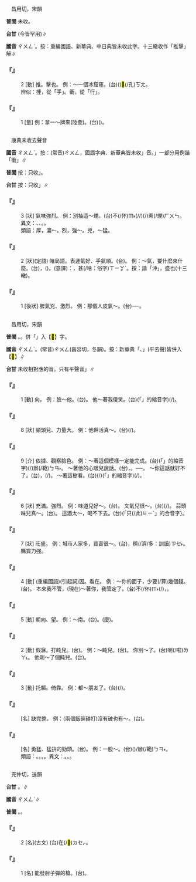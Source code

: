 
=={{ruby|揰|ㄔㄨㄥˋ}}==

　昌用切，宋韻

'''普閩''' 未收。

'''台甘''' {{ruby|(文)|ㄑㄧㆲ˪}}{{ruby|、|ㄉㄧㆲ˫}}(今皆罕用)∥

'''國音''' <rt>ㄔㄨㄥˋ</rt>。按：重編國語、新華典、中日典皆未收此字。十三轍收作「推擊」解∥

    

==='''『{{ruby|揰|ㄔㄨㄥˋ}}』'''===
:2  [動] 推。擊也。 例：～一個冰窟窿。(台)({{ruby|在|ㄗㄞ˫}}{{ruby|堅|ㄍㄧㄢ}}{{ruby|冰|ㄅㄧㄥ}}{{ruby|丌|ㆤ}}{{ruby|池|ㄉㄧˊ}}{{ruby|塘|ㄉㆲˊ}}){{ruby|鑿|ㄘㄚㆶ ͘}}{{ruby|一|ㄐㄧㆵ ͘}}{{ruby|個|ㆤˊ}}{{ruby|冰|ㄅㄧㄥ}}<mark>&#xf9065;</mark>(/孔)<rt>ㄎㄤ</rt>。
:辨似：揰，從「手」。衝，從「行」。
:
    

==='''『{{ruby|揰|ㄔㄨㄥˋ}}』'''===
:1  [量]  例：拿一～牌來(陸彙)。(台){{ruby|提|ㄊㆤˊ}}{{ruby|一|ㄐㄧㆵ ͘}}{{ruby|副|ㄏㄨ˪}}({{ruby|/|ㄘㆦㆶ}}{{ruby|/|ㄊㆲ˫}}){{ruby|牌|ㄅㄞˊ}}{{ruby|仔|ㄚ}}{{ruby|來|ㄌㄞˊ}}。
    

=={{ruby|充|ㄔㄨㄥˋ}}==

　康典未收去聲音

'''國音''' <rt>ㄔㄨㄥˋ</rt>。按：(常音)<rt>ㄔㄨㄥ</rt>，國語字典、新華典皆未收{{ruby|「|ㄔㄨㄥˋ}}」音。{{ruby|「|ㄔㄨㄥˋ}}」一部分用例諧「衝」∥

'''普閩''' 按：只收{{ruby|「|ㄑㄧㆲ}}」。

'''台甘''' 按：只收{{ruby|「|ㄑㄧㆲ}}」∥

    

==='''『{{ruby|充|ㄔㄨㄥˋ}}』'''===
:3  [狀] 氣味強烈。 例：別抽這～煙。(台)不(/伓)<rt>ㆬ˫</rt>{{ruby|通|ㄊㄤ}}{{ruby|食|ㄐㄧㄚㆷ ͘}}(/{{ruby|吸|ㄙㄨㆷ}}/{{ruby|嗍|ㄙㄨㆷ}}){{ruby|<mark>&#xf9075;</mark>|ㄏㄧㄚㆷ}}{{ruby|恁|ㄌㄧㄣ˪}}{{ruby|厚|ㄍㄠ˫}}(/{{ruby|蘞|ㄏㄧㆰ}}){{ruby|丌|ㆤ}}熏(/煙)<rt>ㄏㄨㄣ</rt>。 異文：{{ruby|充|ㄔㄨㄥˋ}}、{{ruby|沖|ㄔㄨㄥˋ}}、{{ruby|衝|ㄔㄨㄥˋ}}。{{ruby|揰|ㄔㄨㄥˋ}}。
:類語：厚，濃～。烈，強～。兇，～猛。
:
    

==='''『{{ruby|充|ㄔㄨㄥˋ}}』'''===
:2  [狀](定語) 賭局語。表運氣好、手氣順。(台){{ruby|跋|ㄅㄨㄚㆷ ͘}}{{ruby|牌|ㄅㄞˊ}}{{ruby|好|ㄏㄜˋ}}{{ruby|手|ㄑㄧㄨˋ}}{{ruby|勢|ㄙㆤ˪}}。 例：～{{ruby|手|ㄕㄡˇ}}氣，要什麼來什麼。(台){{ruby|好|ㄏㄜˋ}}{{ruby|手|ㄑㄧㄨˋ}}{{ruby|勢|ㄙㆤ˪}}，({{ruby|心|ㄒㄧㆬ}}{{ruby|內|ㄌㄞ˫}}){{ruby|愛|ㄞ˪}}{{ruby|底|ㄉㄜˋ}}{{ruby|位|ㄨㄧ˫}}{{ruby|一|ㄐㄧㆵ ͘}}{{ruby|枝|ㄍㄧ}}{{ruby|牌|ㄅㄞˊ}}{{ruby|<mark>&#xf8fbe;</mark>|ㄏㄧㆵ}}{{ruby|枝|ㄍㄧ}}{{ruby|著|ㄉㄧㄜㆷ ͘}}{{ruby|來|ㄌㄞˊ}}。(意譯)：{{ruby|手|ㄑㄧㄨˋ}}{{ruby|勢|ㄙㆤ˪}}{{ruby|好|ㄏㄜˋ}}，{{ruby|想|ㄒㄧㆧ˫}}{{ruby|/|ㄒㄧㆫ˫}}{{ruby|愛|ㄞ˪}}甚(/啥：俗字)<rt>ㄒㄧㆩˋ</rt>{{ruby|物|ㄇㆭㆷ ͘}}{{ruby|/|ㄇㄧㆷ ͘}}{{ruby|牌|ㄅㄞˊ}}{{ruby|隨|ㄙㄨㄧˊ}}{{ruby|時|ㄒㄧˊ}}{{ruby|出|ㄘㄨㆵ}}{{ruby|現|ㄏㄧㄢ˫}}{{ruby|來|·ㄌㄞˊ}}。按：諧「沖」，盛也(十三轍)。
    

==='''『{{ruby|充|ㄔㄨㄥˋ}}』'''===
:1  [後狀] 脾氣兇、激烈。 例：那個人皮氣～。(台){{ruby|<mark>&#xf8fbe;</mark>|ㄏㄧㆵ}}{{ruby|個|ㆤˊ}}{{ruby|人|ㄌㄤˊ}}{{ruby|鼻|ㄆㆪ˫}}{{ruby|氣|ㄎㄧ˪}}{{ruby|<mark>&#xffb4e;</mark>|ㆠㄞˋ}}──{{ruby|磕|ㄎㄚㆴ ͘}}{{ruby|一|ㄐㄧㆵ ͘}}{{ruby|著|ㄉㄧㄜㆷ ͘}}{{ruby|都|ㄉㄜ˫}}{{ruby|歹|ㄆㆮˋ}}{{ruby|歹|ㄆㆮˋ}}{{ruby|叫|ㄍㄧㄜ˪}}。
    

=={{ruby|衝|ㄔㄨㄥˋ}}==

　昌用切，宋韻

'''普閩''' {{ruby|(文)|ㄑㄧㆲ˪}}{{ruby|、|ㄑㄧㆲ}}。{{ruby|(白)|ㄑㄧㄥ˪}}。併「{{ruby|衝|ㄔㄨㄥˋ}}」入【<mark>&#xf9cfb;</mark>】字。

'''國音''' <rt>ㄔㄨㄥˋ</rt>。(常音)<rt>ㄔㄨㄥ</rt>(昌容切，冬韻)。按：新華典「{{ruby|衝|ㄔㄨㄥˋ}}、{{ruby|沖|ㄔㄨㄥˋ}}」(平去聲)皆併入【<mark>&#xf9cfb;</mark>】∥

'''台甘''' 未收相對應的音。只有平聲音{{ruby|「|ㄑㄧㆲ}}{{ruby|、|ㄐㄧㄥ}}」∥

    

==='''『{{ruby|衝|ㄔㄨㄥˋ}}』'''===
:1  [動] 向。 例：臉～他。(台){{ruby|面|ㆠㄧㄣ˫}}{{ruby|向|ㆭ˪}}{{ruby|伊|ㄧ}}。 他～著我傻笑。(台){{ruby|伊|ㄧ}}{{ruby|向|ㄏㄧㆲ˪}}{{ruby|我|ㆣㄨㄚˋ}}{{ruby|<mark>&#xffb50;</mark>|ㄐㄧㆵ}}(「{{ruby|此|ㄐㄧ}}{{ruby|一|ㄐㄧㆵ ͘}}」的縮音字)(/{{ruby|此|ㄐㄧㆵ}}){{ruby|爿|ㄅㄧㄥˊ}}{{ruby|悾|ㄎㆲ}}{{ruby|憨|ㄎㆰ˪}}{{ruby|笑|ㄑㄧㄜ˪}}。
    

==='''『{{ruby|衝|ㄔㄨㄥˋ}}』'''===
:8  [狀] 頸頭兒、力量大。 例：他幹活真～。(台){{ruby|伊|ㄧ}}{{ruby|做|ㄗㄨㆤ˪}}{{ruby|/|ㄗㄜ˪}}{{ruby|工|ㄎㄤ}}{{ruby|課|ㄎㆤ˪}}{{ruby|/|ㄎㄨㆤ˪}}{{ruby|真|ㄐㄧㄣ}}{{ruby|拚|ㄅㄧㆩ˪}}{{ruby|勢|ㄙㆤ˪}}(/{{ruby|肯|ㄎㄧㄥˋ}}{{ruby|下|ㄏㆤ˫}}{{ruby|氣|ㄎㄨㄧ˪}}{{ruby|力|ㄌㄚㆵ ͘}})。
    

==='''『{{ruby|衝|ㄔㄨㄥˋ}}』'''===
:9  [介] 依據、觀察臉色。 例：～著這個模樣一定能完成。(台){{ruby|看|ㄎㄨㆩ˪}}{{ruby|<mark>&#xffb50;</mark>|ㄐㄧㆵ}}(「{{ruby|此|ㄐㄧˋ}}{{ruby|一|ㄐㄧㆵ ͘}}」的縮音字)(/{{ruby|此|ㄐㄧㆵ}}){{ruby|個|ㆤˊ}}辦(/範)<rt>ㄅㄢ˫</rt>{{ruby|勢|ㄙㆤ˪}}{{ruby|一|ㄧㆵ}}{{ruby|定|ㄉㄧㄥ˫}}{{ruby|會|ㆤ˫}}{{ruby|完|ㄨㄢˊ}}{{ruby|成|ㄒㄧㄥˊ}}。 ～著他的心眼兒說話。(台){{ruby|看|ㄎㄨㆩ˪}}{{ruby|伊|ㄧ}}{{ruby|丌|ㆤ}}{{ruby|心|ㄒㄧㆬ}}{{ruby|意|ㄧ˪}}{{ruby|如|ㆢㄧˊ}}{{ruby|/|ㄌㄨˊ}}{{ruby|何|ㄏㄜˊ}}，{{ruby|即|ㄐㄧㄚㆷ}}{{ruby|講|ㄍㆲˋ}}{{ruby|→|ㄍㆲ}}{{ruby|話|ㄨㆤ˫}}。──{{ruby|<mark>&#xffb58;</mark>|ㆣㄧㄚㆷ ͘}}{{ruby|順|ㄙㄨㄣ˫}}{{ruby|風|ㄏㆲ}}{{ruby|旗|ㄍㄧˊ}}。 ～你這話就好不了。(台){{ruby|若|ㄋㄚ˫}}{{ruby|照|ㄐㄧㄠ˪}}{{ruby|汝|ㄌㄨˋ}}{{ruby|/|ㄌㄧˋ}}{{ruby|此|ㄐㄧˋ}}{{ruby|句|ㄍㄨ˪}}{{ruby|話|ㄨㆤ˫}}，{{ruby|著|ㄉㄧㄜㆷ}}(/{{ruby|都|ㄉㄜ˫}}){{ruby|是|ㄉㄜ}}{{ruby|<mark>&#xffa45;</mark>|ㆠㆤ˫}}{{ruby|/|ㆠㄨㆤ˫}}{{ruby|<mark>&#xffadf;</mark>|ㄉㄤ˪}}{{ruby|好|ㄏㄜˋ}}。 ～著這樹看。(台){{ruby|看|ㄎㄨㆩ˪}}{{ruby|對|ㄉㄨㄧ˪}}(/{{ruby|向|ㄏㄧㆲ˪}}){{ruby|<mark>&#xffb50;</mark>|ㄐㄧㆵ}}(「{{ruby|此|ㄐㄧˋ}}{{ruby|一|ㄐㄧㆵ ͘}}」的縮音字)(/{{ruby|此|ㄐㄧㆵ}}){{ruby|欉|ㄗㄤˊ}}{{ruby|樹|ㄑㄧㄨ˫}}{{ruby|仔|ㄚ}}{{ruby|來|ㄌㄞˊ}}。
    

==='''『{{ruby|衝|ㄔㄨㄥˋ}}』'''===
:6  [狀] 充滿。強烈。 例：味道兒好～。(台){{ruby|味|ㆠㄧ˫}}{{ruby|真|ㄐㄧㄣ}}{{ruby|強|ㄍㄧㆲˊ}}。 文氣兒很～。(台){{ruby|文|ㆠㄨㄣˊ}}{{ruby|氣|ㄎㄧ˪}}{{ruby|真|ㄐㄧㄣ}}{{ruby|強|ㄍㄧㆲˊ}}(/{{ruby|衝|ㄑㄧㄥ˪}})。 蒜頭味兒真～。(台){{ruby|蒜|ㄙㄨㄢ˪}}{{ruby|頭|ㄊㄠˊ}}{{ruby|味|ㆠㄧ˫}}{{ruby|誠|ㄐㄧㆩˊ}}{{ruby|薟|ㄏㄧㆰ}}。 這酒太～，喝不下去。(台){{ruby|<mark>&#xffacb;</mark>|ㄗㆤ}}{「只(/此)<rt>ㄐㄧˋ</rt>{{ruby|個|ㆤˊ}}」的合音字}{{ruby|酒|ㄐㄧㄨˋ}}{{ruby|傷|ㄒㄧㆫ}}{{ruby|/|ㄒㄧㆧ}}{{ruby|強|ㄍㄧㆲˊ}}{{ruby|會|ㄨㆤ˫}}{{ruby|/|ㆤ˫}}{{ruby|衝|ㄑㄧㄥ˪}}{{ruby|鼻|ㄆㆪ˫}}{{ruby|<mark>&#xffbf1;</mark>|ㄌㄧㆬ}}{{ruby|<mark>&#xffa45;</mark>|ㆠㆤ˫}}{{ruby|/|ㆠㄨㆤ˫}}{{ruby|落|ㄌㄜㆷ ͘}}{{ruby|去|·ㄎㄧ˪}}。
    

==='''『{{ruby|衝|ㄔㄨㄥˋ}}』'''===
:7  [狀] 旺盛。 例：城市人家多，買賣很～。(台){{ruby|大|ㄉㄨㄚ˫}}{{ruby|街|ㄍㄨㆤ}}{{ruby|/|ㄍㆤ}}{{ruby|市|ㄑㄧ˫}}，{{ruby|人|ㆢㄧㄣˊ}}{{ruby|/|ㄌㄧㄣˊ}}{{ruby|口|ㄎㄠˋ}}穧(/濟/多：訓讀)<rt>ㄗㆤ˫</rt>{{ruby|/|ㄗㄨㆤ˫}}{{ruby|生|ㄒㄧㄥ}}{{ruby|理|ㄌㄧˋ}}{{ruby|真|ㄐㄧㄣ}}{{ruby|好|ㄏㄜˋ}}。 購買力強。
    

==='''『{{ruby|衝|ㄔㄨㄥˋ}}』'''===
:4  [動] (重編國語)(引起詞)因。看在。 例：～你的面子，少要(/算)幾個錢。(台){{ruby|看|ㄎㄨㆩ˪}}{{ruby|著|ㄉㄧㄜㆷ ͘}}{{ruby|汝|ㄌㄧˋ}}{{ruby|丌|ㆤ}}{{ruby|面|ㆠㄧㄣ˫}}{{ruby|減|ㄍㄧㆰˋ}}{{ruby|提|ㄊㆤㆷ}}{{ruby|幾|ㄍㄨㄧˋ}}{{ruby|個|ㆤˊ}}{{ruby|錢|ㄐㆪˊ}}{{ruby|仔|ㄚ}}。 本來我不管，(現在)～著你，我管定了。(台){{ruby|本|ㄅㄨㄣˋ}}{{ruby|來|ㄌㄞˊ}}{{ruby|我|ㆣㄨㄚˋ}}不(/伓)<rt>ㆬ˫</rt>{{ruby|管|ㄍㄨㄢˋ}}(/{{ruby|不|ㆬ˫}}{{ruby|插|ㄘㄚㆴ}})，{{ruby|看|ㄎㄨㆩ˪}}{{ruby|著|ㄉㄧㄜㆷ ͘}}{{ruby|汝|ㄌㄧˋ}}{{ruby|丌|ㆤ}}{{ruby|面|ㆠㄧㄣ˫}}{{ruby|上|ㄒㄧㆲ˫}}{{ruby|的|ㄉㄧㆤㆶ}}{{ruby|確|ㄎㄚㆶ}}{{ruby|<mark>&#xffa49;</mark>|ㆠㆤㆷ}}{{ruby|/|ㆠㄨㆤㆷ ͘}}{{ruby|插|ㄘㄚㆴ}}{{ruby|到|ㄍㄠ˪}}{{ruby|底|ㄉㄨㆤˋ}}{{ruby|/|ㄉㆤˋ}}。
    

==='''『{{ruby|衝|ㄔㄨㄥˋ}}』'''===
:5  [動] 朝向、望。 例：～南。(台){{ruby|向|ㆭ˪}}{{ruby|南|ㄌㆰˊ}}。(廈){{ruby|衝|ㄑㄧㄥ˪}}{{ruby|南|ㄌㆰˊ}}。
    

==='''『{{ruby|衝|ㄔㄨㄥˋ}}』'''===
:2  [動] 假寐。打盹兒。(台){{ruby|<mark>&#xf924a;</mark>|ㄉㄨㆷ}}{{ruby|龜|ㄍㄨ}}。 例：～盹兒。(台){{ruby|啄|ㄉㆦㆶ}}{{ruby|龜|ㄍㄨ}}。 你別～了。(台){{ruby|汝|ㄌㄧˋ}}{{ruby|<mark>&#xffb49;</mark>|ㄇㄞ˪}}{{ruby|<mark>&#xf924a;</mark>|ㄉㄨㆷ}}{{ruby|居|ㄍㄨ}}喇(/啦)<rt>ㄌㄚ˪</rt>。 他剛～了個盹兒。(台){{ruby|伊|ㄧ}}{{ruby|頭|ㄊㄠˊ}}{{ruby|久|ㄍㄨˋ}}{{ruby|仔|ㄚ}}{{ruby|有|ㄨ˫}}{{ruby|<mark>&#xf924a;</mark>|ㄉㄨㆷ}}{{ruby|眠|ㆠㄧㄣˊ}}。
:
    

==='''『{{ruby|衝|ㄔㄨㄥˋ}}』'''===
:3  [動] 托賴。倚靠。 例：都～朋友了。(台){{ruby|攏|ㄌㆲˋ}}{{ruby|是|ㄒㄧ˫}}{{ruby|靠|ㄎㄜ˪}}{{ruby|朋|ㄅㄧㄥˊ}}{{ruby|友|ㄧㄨˋ}}{{ruby|丌|ㆤ}}{{ruby|贊|ㄗㄢ˪}}{{ruby|助|ㄗㆦ˫}}(/{{ruby|致|ㄉㄧ˪}}{{ruby|蔭|ㄧㆬ˪}})。
    

==='''『{{ruby|衝|ㄔㄨㄥˋ}}{{ruby|口|ㄎㄡˇ}}{{ruby|兒|ㄦ}}』'''===
: [名] 缺完整。 例：(兩個飯碗碰打)沒有破也有～。(台){{ruby|無|ㆠㄜˊ}}{{ruby|破|ㄆㄨㄚ˪}}{{ruby|去|ㄎㄧ˪}}{{ruby|<mark>&#xffaca;</mark>|ㄇㄚ˫}}{{ruby|會|ㄨㆤ˫}}{{ruby|/|ㆤ˫}}{{ruby|有|ㄨ˫}}{{ruby|缺|ㄎㄧㆷ}}。
    

==='''『{{ruby|衝|ㄔㄨㄥˋ}}{{ruby|勁|ㄐㄧㄣˋ}}{{ruby|兒|ㄦ}}』'''===
: [名] 勇猛、猛拚的勁頭。(台){{ruby|拚|ㄅㄧㆩ˪}}{{ruby|勢|ㄙㆤ˪}}。 例：一股～。(台){{ruby|有|ㄨ˫}}({{ruby|有|ㄨ˫}}{{ruby|勢|ㄙㆤ˪}})/{{ruby|氣|ㄎㄨㄧ˪}}{{ruby|力|ㄌㄚㆵ ͘}}{{ruby|丌|ㆤ}}辦(/範)<rt>ㄅㄢ˫</rt>{{ruby|勢|ㄙㆤ˪}}。
:類語：{{ruby|衝|ㄔㄨㄥˋ}}。{{ruby|向|ㄒㄧㄤˋ}}。{{ruby|望|ㄨㄤˋ}}。{{ruby|朝|ㄔㄠˊ}}。異文：{{ruby|衝|ㄔㄨㄥˋ}}。{{ruby|充|ㄔㄨㄥˋ}}。{{ruby|沖|ㄔㄨㄥˋ}}。
:
:
    

=={{ruby|銃|ㄔㄨㄥˋ}}==

　充仲切，送韻

'''台甘''' {{ruby|(文)|ㄑㄧㆲ˪}}。{{ruby|(語)|ㄑㄧㄥ˪}}∥

'''國音''' <rt>ㄔㄨㄥˋ</rt>∥

'''普閩''' {{ruby|(文)|ㄑㄧㆲ˪}}。{{ruby|(白)|ㄑㄧㄥ˪}}。

    

==='''『{{ruby|銃|ㄔㄨㄥˋ}}』'''===
:2  [名](古文) (台){{ruby|斧|ㄅㆦˋ}}{{ruby|頭|ㄊㄠˊ}}在(/<mark>&#xf9549;</mark>)<rt>ㄉㆤㆷ</rt>{{ruby|鬥|ㄉㄠ˪}}{{ruby|柄|ㄅㆥ˪}}{{ruby|丌|ㆤ}}{{ruby|空|ㄎㄤ}}。
    

==='''『{{ruby|銃|ㄔㄨㄥˋ}}』'''===
:1  [名] 能發射子彈的槍。(台){{ruby|銃|ㄑㄧㄥ˪}}。
    
